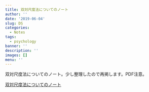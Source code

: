 ```yaml
---
title: 双対尺度法についてのノート
author: ''
date: '2019-06-04'
slug: DS
categories:
  - Notes
tags:
  - psychology
banner: ''
description: ''
images: []
menu: ''
---
```


双対尺度法についてのノート。少し整理したので再掲します。PDF注意。

<!--more-->

[双対尺度法についてのノート](DS2019.pdf)